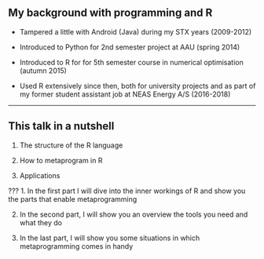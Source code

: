 ## My background with programming and R

- Tampered a little with Android (Java) during my STX years (2009-2012)

- Introduced to Python for 2nd semester project at AAU (spring 2014)

- Introduced to R for for 5th semester course in numerical optimisation (autumn 2015)

- Used R extensively since then, both for university projects and as part of my former student assistant job at NEAS Energy A/S (2016-2018)

---

## This talk in a nutshell

1. The structure of the R language

2. How to metaprogram in R

3. Applications

???
1. In the first part I will dive into the inner workings of R and show you the parts that enable metaprogramming

2. In the second part, I will show you an overview the tools you need and what they do

3. In the last part, I will show you some situations in which metaprogramming comes in handy

